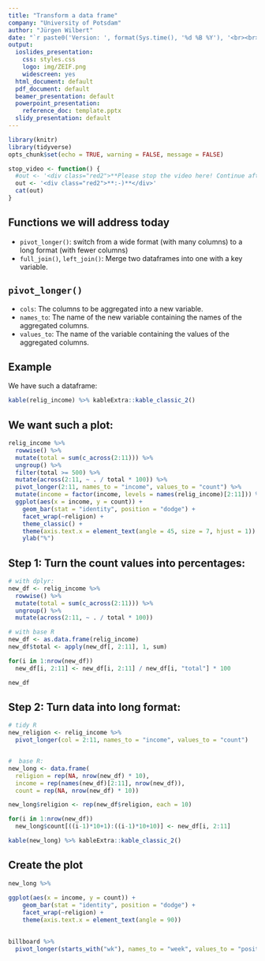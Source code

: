 ```yaml
---
title: "Transform a data frame"
company: "University of Potsdam"
author: "Jürgen Wilbert"
date: "`r paste0('Version: ', format(Sys.time(), '%d %B %Y'), '<br><br>- arrow keys: move through slides <br>- f: toggle full-screen')`"
output:
  ioslides_presentation: 
    css: styles.css
    logo: img/ZEIF.png
    widescreen: yes
  html_document: default
  pdf_document: default
  beamer_presentation: default
  powerpoint_presentation:
    reference_doc: template.pptx
  slidy_presentation: default
---
```


```r
library(knitr)
library(tidyverse)
opts_chunk$set(echo = TRUE, warning = FALSE, message = FALSE)

stop_video <- function() {
  #out <- '<div class="red2">**Please stop the video here! Continue after completing the task!**</div>'
  out <- '<div class="red2">**:-)**</div>'
  cat(out)
}

```

## Functions we will address today {.build}

- `pivot_longer()`: switch from a wide format (with many columns) to a long format (with fewer columns) 
- `full_join()`, `left_join()`: Merge two dataframes into one with a key variable.

## `pivot_longer()`

- `cols`: The columns to be aggregated into a new variable.  
- `names_to`: The name of the new variable containing the names of the aggregated columns.  
- `values_to`: The name of the variable containing the values of the aggregated columns.  

## Example

We have such a dataframe:

```r
kable(relig_income) %>% kableExtra::kable_classic_2()
```

## We want such a plot:

```r
relig_income %>% 
  rowwise() %>%
  mutate(total = sum(c_across(2:11))) %>%
  ungroup() %>%
  filter(total >= 500) %>%
  mutate(across(2:11, ~ . / total * 100)) %>%
  pivot_longer(2:11, names_to = "income", values_to = "count") %>%
  mutate(income = factor(income, levels = names(relig_income)[2:11])) %>%
  ggplot(aes(x = income, y = count)) +
    geom_bar(stat = "identity", position = "dodge") +
    facet_wrap(~religion) + 
    theme_classic() + 
    theme(axis.text.x = element_text(angle = 45, size = 7, hjust = 1)) +
    ylab("%")
```


## Step 1: Turn the count values into percentages:


```r
# with dplyr:
new_df <- relig_income %>% 
  rowwise() %>%
  mutate(total = sum(c_across(2:11))) %>%
  ungroup() %>%
  mutate(across(2:11, ~ . / total * 100))

# with base R
new_df <- as.data.frame(relig_income)
new_df$total <- apply(new_df[, 2:11], 1, sum)

for(i in 1:nrow(new_df))  
  new_df[i, 2:11] <- new_df[i, 2:11] / new_df[i, "total"] * 100
```

```r
new_df
```

## Step 2: Turn data into long format:


```r
# tidy R
new_religion <- relig_income %>%
  pivot_longer(col = 2:11, names_to = "income", values_to = "count")


#  base R:
new_long <- data.frame(
  religion = rep(NA, nrow(new_df) * 10), 
  income = rep(names(new_df)[2:11], nrow(new_df)), 
  count = rep(NA, nrow(new_df) * 10))

new_long$religion <- rep(new_df$religion, each = 10)

for(i in 1:nrow(new_df))
  new_long$count[((i-1)*10+1):((i-1)*10+10)] <- new_df[i, 2:11]

```

```r
kable(new_long) %>% kableExtra::kable_classic_2()
```

## Create the plot

```r
new_long %>%
  
ggplot(aes(x = income, y = count)) +
    geom_bar(stat = "identity", position = "dodge") +
    facet_wrap(~religion) + 
    theme(axis.text.x = element_text(angle = 90))
```



##

```r
billboard %>%
  pivot_longer(starts_with("wk"), names_to = "week", values_to = "position", values_drop_na = TRUE)
```


